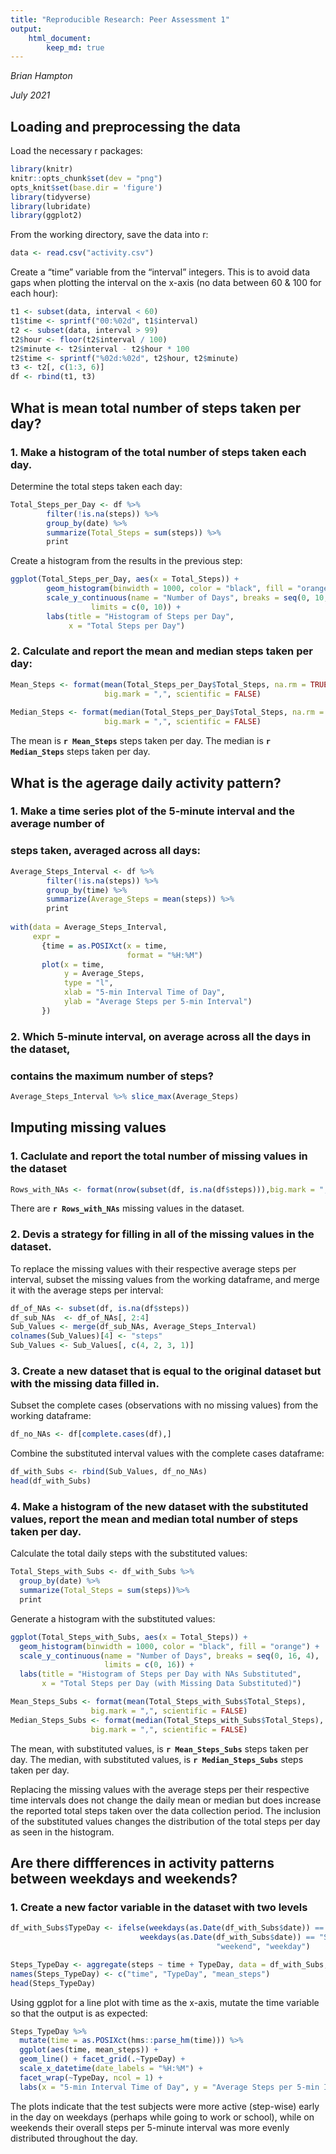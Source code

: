 ---
title: "Reproducible Research: Peer Assessment 1"
output: 
    html_document:
        keep_md: true
---
*Brian Hampton*

*July 2021*

## Loading and preprocessing the data
Load the necessary r packages:
```{r setup}
library(knitr)
knitr::opts_chunk$set(dev = "png")
opts_knit$set(base.dir = 'figure')
library(tidyverse)
library(lubridate)
library(ggplot2)

```

From the working directory, save the data into r:
```{r Load the data}
data <- read.csv("activity.csv")
```
Create a "time" variable from the "interval" integers.  This is to avoid data
gaps when plotting the interval on the x-axis (no data between 60 & 100 for
each hour):
```{r time}
t1 <- subset(data, interval < 60)
t1$time <- sprintf("00:%02d", t1$interval)
t2 <- subset(data, interval > 99)
t2$hour <- floor(t2$interval / 100)
t2$minute <- t2$interval - t2$hour * 100
t2$time <- sprintf("%02d:%02d", t2$hour, t2$minute)
t3 <- t2[, c(1:3, 6)]
df <- rbind(t1, t3)
```
## What is mean total number of steps taken per day?

### 1. Make a histogram of the total number of steps taken each day.

Determine the total steps taken each day:
```{r Total daily steps}
Total_Steps_per_Day <- df %>%
        filter(!is.na(steps)) %>%
        group_by(date) %>%
        summarize(Total_Steps = sum(steps)) %>%
        print
```
Create a histogram from the results in the previous step:
```{r Histogram of daily steps}
ggplot(Total_Steps_per_Day, aes(x = Total_Steps)) + 
        geom_histogram(binwidth = 1000, color = "black", fill = "orange") +
        scale_y_continuous(name = "Number of Days", breaks = seq(0, 10, 2), 
                  limits = c(0, 10)) +
        labs(title = "Histogram of Steps per Day", 
             x = "Total Steps per Day")
```

### 2. Calculate and report the **mean** and **median** steps taken per day:
```{r Mean and Median daily steps}
Mean_Steps <- format(mean(Total_Steps_per_Day$Total_Steps, na.rm = TRUE),
                     big.mark = ",", scientific = FALSE) 
                   
Median_Steps <- format(median(Total_Steps_per_Day$Total_Steps, na.rm = TRUE),
                     big.mark = ",", scientific = FALSE)   

```
The mean is **`r Mean_Steps`** steps taken per day.
The median is **`r Median_Steps`** steps taken per day.

## What is the agerage daily activity pattern?
### 1. Make a time series plot of the 5-minute interval and the average number of 
### steps taken, averaged across all days:

```{r Interval Average}
Average_Steps_Interval <- df %>%
        filter(!is.na(steps)) %>%
        group_by(time) %>%
        summarize(Average_Steps = mean(steps)) %>%
        print
        
with(data = Average_Steps_Interval,
     expr = 
       {time = as.POSIXct(x = time,
                          format = "%H:%M")
       plot(x = time,
            y = Average_Steps,
            type = "l",
            xlab = "5-min Interval Time of Day",
            ylab = "Average Steps per 5-min Interval")
       })
```

### 2. Which 5-minute interval, on average across all the days in the dataset, 
### contains the maximum number of steps?
```{r Max Interval}
Average_Steps_Interval %>% slice_max(Average_Steps)
```
## Imputing missing values
### 1. Caclulate and report the total number of missing values in the dataset
```{r Missing values}
Rows_with_NAs <- format(nrow(subset(df, is.na(df$steps))),big.mark = ",", scientific = FALSE) 
```
There are **`r Rows_with_NAs`** missing values in the dataset.

### 2. Devis a strategy for filling in all of the missing values in the dataset.
To replace the missing values with their respective average steps per interval, subset the missing values from the working dataframe, and merge it with the average
steps per interval:
```{r Fill missing values in working dataframe}
df_of_NAs <- subset(df, is.na(df$steps))
df_sub_NAs  <- df_of_NAs[, 2:4]
Sub_Values <- merge(df_sub_NAs, Average_Steps_Interval)
colnames(Sub_Values)[4] <- "steps"
Sub_Values <- Sub_Values[, c(4, 2, 3, 1)]
```
### 3. Create a new dataset that is equal to the original dataset but with the missing data filled in.
Subset the complete cases (observations with no missing values) from the working
dataframe:
```{r Complete cases in working dataframe}
df_no_NAs <- df[complete.cases(df),]
```
Combine the substituted interval values with the complete cases dataframe:
```{r }
df_with_Subs <- rbind(Sub_Values, df_no_NAs)
head(df_with_Subs)
```
### 4. Make a histogram of the new dataset with the substituted values, report the **mean** and **median** total number of steps taken per day.
Calculate the total daily steps with the substituted values:
```{r New total daily steps}
Total_Steps_with_Subs <- df_with_Subs %>%
  group_by(date) %>%
  summarize(Total_Steps = sum(steps))%>%
  print
```
Generate a histogram with the substituted values:
```{r Histogram with substituted values}
ggplot(Total_Steps_with_Subs, aes(x = Total_Steps)) + 
  geom_histogram(binwidth = 1000, color = "black", fill = "orange") +
  scale_y_continuous(name = "Number of Days", breaks = seq(0, 16, 4), 
                     limits = c(0, 16)) +
  labs(title = "Histogram of Steps per Day with NAs Substituted", 
       x = "Total Steps per Day (with Missing Data Substituted)")
```
```{r Mean and Median with substituted values}
Mean_Steps_Subs <- format(mean(Total_Steps_with_Subs$Total_Steps),
                  big.mark = ",", scientific = FALSE) 
Median_Steps_Subs <- format(median(Total_Steps_with_Subs$Total_Steps),
                  big.mark = ",", scientific = FALSE) 
```
The mean, with substituted values, is **`r Mean_Steps_Subs`** steps taken per day.
The median, with substituted values, is **`r Median_Steps_Subs`** steps taken per day.

Replacing the missing values with the average steps per their respective time intervals does not change the daily mean or median but does increase the reported total steps taken over the data collection period.  The inclusion of the substituted values changes the distribution of the total steps per day as seen in the histogram.

## Are there diffferences in activity patterns between weekdays and weekends?

### 1. Create a new factor variable in the dataset with two levels
```{r Type of Day}
df_with_Subs$TypeDay <- ifelse(weekdays(as.Date(df_with_Subs$date)) == "Saturday" |
                             weekdays(as.Date(df_with_Subs$date)) == "Sunday",
                                              "weekend", "weekday")

Steps_TypeDay <- aggregate(steps ~ time + TypeDay, data = df_with_Subs, FUN = mean)
names(Steps_TypeDay) <- c("time", "TypeDay", "mean_steps")
head(Steps_TypeDay)
```
Using ggplot for a line plot with time as the x-axis, mutate the time variable so that the output is as expected:
```{r Steps by Day Type}
Steps_TypeDay %>%
  mutate(time = as.POSIXct(hms::parse_hm(time))) %>%
  ggplot(aes(time, mean_steps)) +
  geom_line() + facet_grid(.~TypeDay) +
  scale_x_datetime(date_labels = "%H:%M") +
  facet_wrap(~TypeDay, ncol = 1) +
  labs(x = "5-min Interval Time of Day", y = "Average Steps per 5-min Interval")

```

The plots indicate that the test subjects were more active (step-wise) early in the day on weekdays (perhaps while going to work or school), while on weekends their overall steps per 5-minute interval was more evenly distributed throughout the day. 
                
